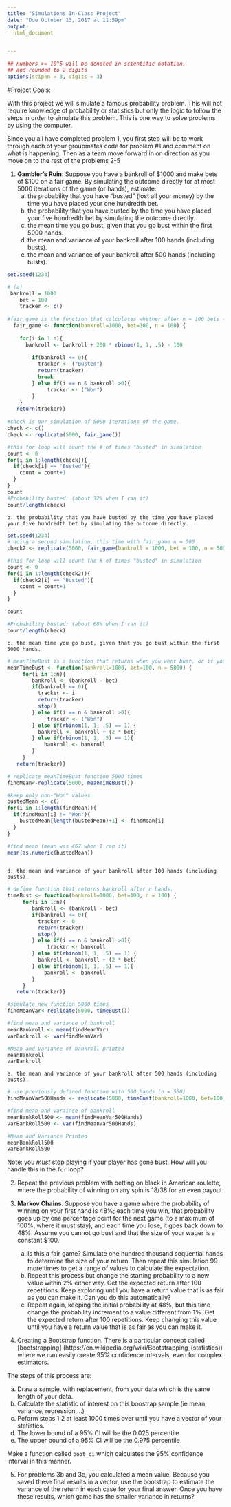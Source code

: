 ```yaml
---
title: "Simulations In-Class Project"
date: "Due October 13, 2017 at 11:59pm"
output:
  html_document


---
```


<style type="text/css">
.table {

    width: 80%;
    margin-left:10%; 
    margin-right:10%;
}
</style>
```r
## numbers >= 10^5 will be denoted in scientific notation,
## and rounded to 2 digits
options(scipen = 3, digits = 3)
```




#Project Goals:



With this project we will simulate a famous probability problem. This will not require knowledge of probability or statistics but only the logic to follow the steps in order to simulate this problem. This is one way to solve problems by using the computer. 


Since you all have completed problem 1, you first step will be to work through each of your groupmates code for problem #1 and comment on what is happening. Then as a team move forward in on direction as you move on to the rest of the problems 2-5

 1. **Gambler's Ruin**: Suppose you have a bankroll of $1000 and make bets of $100 on a fair game. By simulating the outcome directly for at most 5000 iterations of the game (or hands), estimate:
    a. the probability that you have "busted" (lost all your money) by the time you have placed your one hundredth bet. 
    b. the probability that you have busted by the time you have placed your five hundredth bet by simulating the outcome directly. 
    c. the mean time you go bust, given that you go bust within the first 5000 hands.
    d. the mean and variance of your bankroll after 100 hands (including busts).
    e. the mean and variance of your bankroll after 500 hands (including busts).
    
```r
set.seed(1234)

# (a)
 bankroll = 1000
    bet = 100
    tracker <- c()
  
#fair_game is the function that calculates whether after n = 100 bets (can change n value but default is 100), you have "busted". 
  fair_game <- function(bankroll=1000, bet=100, n = 100) {
    
    for(i in 1:n){
      bankroll <- bankroll + 200 * rbinom(1, 1, .5) - 100
      
        if(bankroll <= 0){
          tracker <- ("Busted")
          return(tracker)
          break
        } else if(i == n & bankroll >0){
             tracker <- ("Won")
        }
    }
   return(tracker)}
  
#check is our simulation of 5000 iterations of the game.  
check <- c()   
check <- replicate(5000, fair_game())

#this for loop will count the # of times "busted" in simulation
count <- 0
for(i in 1:length(check)){
  if(check[i] == "Busted"){
    count = count+1
  }
}
count
#Probability busted: (about 32% when I ran it)
count/length(check)

```    
    b. the probability that you have busted by the time you have placed your five hundredth bet by simulating the outcome directly. 
    
```r
set.seed(1234)
# doing a second simulation, this time with fair_game n = 500
check2 <- replicate(5000, fair_game(bankroll = 1000, bet = 100, n = 500))

#this for loop will count the # of times "busted" in simulation
count <- 0
for(i in 1:length(check2)){
  if(check2[i] == "Busted"){
    count = count+1
  }
}

count

#Probability busted: (about 68% when I ran it)
count/length(check)

```
    c. the mean time you go bust, given that you go bust within the first 5000 hands.
    
```r
# meanTimeBust is a function that returns when you went bust, or if you did not bust that you "Won"
meanTimeBust <- function(bankroll=1000, bet=100, n = 5000) {
     for(i in 1:n){
        bankroll <- (bankroll - bet)
        if(bankroll <= 0){
          tracker <- i
          return(tracker)
          stop()
        } else if(i == n & bankroll >0){
             tracker <- ("Won")
        } else if(rbinom(1, 1, .5) == 1) {
          bankroll <- bankroll + (2 * bet)
        } else if(rbinom(1, 1, .5) == 1){
            bankroll <- bankroll          
        } 
     }
   return(tracker)}

# replicate meanTimeBust function 5000 times
findMean<-replicate(5000, meanTimeBust())

#keep only non-"Won" values
bustedMean <- c()
for(i in 1:length(findMean)){
  if(findMean[i] != "Won"){
    bustedMean[length(bustedMean)+1] <- findMean[i]
  }
}

#find mean (mean was 467 when I ran it)
mean(as.numeric(bustedMean))



```
    d. the mean and variance of your bankroll after 100 hands (including busts).
    
```r

# define function that returns bankroll after n hands.
timeBust <- function(bankroll=1000, bet=100, n = 100) {
     for(i in 1:n){
        bankroll <- (bankroll - bet)
        if(bankroll <= 0){
          tracker <- 0
          return(tracker)
          stop()
        } else if(i == n & bankroll >0){
             tracker <- bankroll
        } else if(rbinom(1, 1, .5) == 1) {
          bankroll <- bankroll + (2 * bet)
        } else if(rbinom(1, 1, .5) == 1){
            bankroll <- bankroll          
        } 
     }
   return(tracker)}

#simulate new function 5000 times
findMeanVar<-replicate(5000, timeBust())

#find mean and variance of bankroll
meanBankroll <- mean(findMeanVar)
varBankroll <- var(findMeanVar)

#Mean and Variance of bankroll printed 
meanBankroll
varBankroll
```
    e. the mean and variance of your bankroll after 500 hands (including busts).
    
```r
# use previously defined function with 500 hands (n = 500)
findMeanVar500Hands <- replicate(5000, timeBust(bankroll=1000, bet=100, n = 500))

#find mean and varaince of bankroll
meanBankRoll500 <- mean(findMeanVar500Hands)
varBankRoll500 <- var(findMeanVar500Hands)

#Mean and Variance Printed
meanBankRoll500
varBankRoll500
```
 
Note: you *must* stop playing if your player has gone bust. How will you handle this in the `for` loop?

2. Repeat the previous problem with betting on black in American roulette, where the probability of winning on any spin is 18/38 for an even payout.



3. **Markov Chains**. Suppose you have a game where the probability of winning on your first hand is 48%; each time you win, that probability goes up by one percentage point for the next game (to a maximum of 100%, where it must stay), and each time you lose, it goes back down to 48%. Assume you cannot go bust and that the size of your wager is a constant $100.
    a. Is this a fair game? Simulate one hundred thousand sequential hands to determine the size of your return. Then repeat this simulation 99 more times to get a range of values to calculate the expectation.
    b. Repeat this process but change the starting probability to a new value within 2% either way. Get the expected return after 100 repetitions. Keep exploring until you have a return value that is as fair as you can make it. Can you do this automatically?
    c. Repeat again, keeping the initial probability at 48%, but this time change the probability increment to a value different from 1%. Get the expected return after 100 repetitions. Keep changing this value until you have a return value that is as fair as you can make it. 


4. Creating a Bootstrap function. There is a particular concept called [bootstrapping]
(https://en.wikipedia.org/wiki/Bootstrapping_(statistics)) where we can easily create 95% confidence intervals, even for complex estimators.

The steps of this process are:

  a. Draw a sample, with replacement, from your data which is the same length of your data.
  b. Calculate the statistic of interest on this boostrap sample (ie mean, variance, regression,...)
  c. Peform steps 1:2 at least 1000 times over until you have a vector of your statistics. 
  d. The lower bound of a 95% CI will be the 0.025 percentile
  e. The upper bound of a 95% CI will be the 0.975 percentile

Make a function called `boot_ci` which calculates the 95% confidence interval in this manner. 

5. For problems 3b and 3c, you calculated a mean value. Because you saved these final results in a vector, use the bootstrap to estimate the variance of the return in each case for your final answer. Once you have these results, which game has the smaller variance in returns?